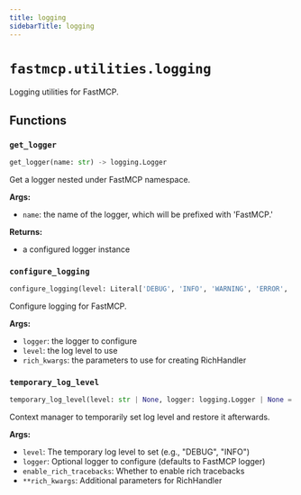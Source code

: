 ```yaml
---
title: logging
sidebarTitle: logging
---
```


# `fastmcp.utilities.logging`


Logging utilities for FastMCP.

## Functions

### `get_logger` <sup><a href="https://github.com/jlowin/fastmcp/blob/main/src/fastmcp/utilities/logging.py#L13" target="_blank"><Icon icon="github" style="width: 14px; height: 14px;" /></a></sup>

```python
get_logger(name: str) -> logging.Logger
```


Get a logger nested under FastMCP namespace.

**Args:**
- `name`: the name of the logger, which will be prefixed with 'FastMCP.'

**Returns:**
- a configured logger instance


### `configure_logging` <sup><a href="https://github.com/jlowin/fastmcp/blob/main/src/fastmcp/utilities/logging.py#L25" target="_blank"><Icon icon="github" style="width: 14px; height: 14px;" /></a></sup>

```python
configure_logging(level: Literal['DEBUG', 'INFO', 'WARNING', 'ERROR', 'CRITICAL'] | int = 'INFO', logger: logging.Logger | None = None, enable_rich_tracebacks: bool | None = None, **rich_kwargs: Any) -> None
```


Configure logging for FastMCP.

**Args:**
- `logger`: the logger to configure
- `level`: the log level to use
- `rich_kwargs`: the parameters to use for creating RichHandler


### `temporary_log_level` <sup><a href="https://github.com/jlowin/fastmcp/blob/main/src/fastmcp/utilities/logging.py#L95" target="_blank"><Icon icon="github" style="width: 14px; height: 14px;" /></a></sup>

```python
temporary_log_level(level: str | None, logger: logging.Logger | None = None, enable_rich_tracebacks: bool | None = None, **rich_kwargs: Any)
```


Context manager to temporarily set log level and restore it afterwards.

**Args:**
- `level`: The temporary log level to set (e.g., "DEBUG", "INFO")
- `logger`: Optional logger to configure (defaults to FastMCP logger)
- `enable_rich_tracebacks`: Whether to enable rich tracebacks
- `**rich_kwargs`: Additional parameters for RichHandler

